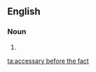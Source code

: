 ==English==

===Noun===
{{en-noun|head=[[accessary]] [[before]] [[the]] [[fact]]|accessaries before the fact}}

# {{alternative spelling of|accessory before the fact|lang=en}}

[[ta:accessary before the fact]]